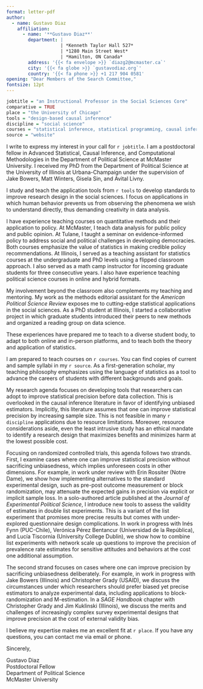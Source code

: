```yaml
---
format: letter-pdf
author:
  - name: Gustavo Diaz
    affiliation:
      - name: '**Gustavo Diaz**'
        department: | 
                    | *Kenneth Taylor Hall 527*
                    | *1280 Main Street West*
                    | *Hamilton, ON Canada*
        address: '{{< fa envelope >}} `diazg2@mcmaster.ca`'
        city: '{{< fa globe >}} `gustavodiaz.org`'
        country: '{{< fa phone >}} +1 217 904 0581'
opening: "Dear Members of the Search Committee,"
fontsize: 12pt
---
```



```r

jobtitle = "an Instructional Professor in the Social Sciences Core"
comparative = TRUE
place = "the University of Chicago"
tools = "design-based causal inference"
discipline = "social science"
courses = "statistical inference, statistical programming, causal inference,  data science, machine learning, and applications to evidence-informed policy around the globe"
source = "website"
```

I write to express my interest in your call for `r jobtitle`. I am a postdoctoral fellow in Advanced Statistical, Causal Inference, and Computational Methodologies in the Department of Political Science at McMaster University. I received my PhD from the Department of Political Science at the University of Illinois at Urbana-Champaign under the supervision of Jake Bowers, Matt Winters, Gisela Sin, and Avital Livny.

I study and teach the application tools from `r tools` to develop standards to improve research design in the social sciences. I focus on applications in which human behavior prevents us from observing the phenomena we wish to understand directly, thus demanding creativity in data analysis.

<!-- TEACHING -->
<!-- Remember to tweak based on whether the job is cp friendly -->
I have experience teaching courses on quantitative methods and their application to policy. At McMaster, I teach data analysis for public policy and public opinion. At Tulane, I taught a seminar on evidence-informed policy to address social and political challenges in developing democracies. Both courses emphasize the value of statistics in making credible policy recommendations. At Illinois, I served as a teaching assistant for statistics courses at the undergraduate and PhD levels using a flipped classroom approach. I also served as a math camp instructor for incoming graduate students for three consecutive years. I also have experience teaching political science courses in online and hybrid formats. 

My involvement beyond the classroom also complements my teaching and mentoring. My work as the methods editorial assistant for the *American Political Science Review* exposes me to cutting-edge statistical applications in the social sciences. As a PhD student at Illinois, I started a collaborative project in which graduate students introduced their peers to new methods and organized a reading group on data science. 

These experiences have prepared me to teach to a diverse student body, to adapt to both online and in-person platforms, and to teach both the theory and application of statistics.

<!-- Teaching plans -->
<!-- Remember to switch from teaching portfolio/website accordingly -->
<!-- Also tweak depending on job -->
I am prepared to teach courses on `r courses`. You can find copies of current and sample syllabi in my `r source`. As a first-generation scholar, my teaching philosophy emphasizes using the language of statistics as a tool to advance the careers of students with different backgrounds and goals.

<!-- RESEARCH -->
<!-- Remember to update the status of stuff sent for review -->
<!-- Survey experiments and block rand -->
My research agenda focuses on developing tools that researchers can adopt to improve statistical precision before data collection. This is overlooked in the causal inference literature in favor of identifying unbiased estimators. Implicitly, this literature assumes that one can improve statistical precision by increasing sample size. This is not feasible in many `r discipline` applications due to resource limitations. Moreover, resource considerations aside, even the least intrusive study has an ethical mandate to identify a research design that maximizes benefits and minimizes harm at the lowest possible cost.

Focusing on randomized controlled trials, this agenda follows two strands. First, I examine cases where one can improve statistical precision without sacrificing unbiasedness, which implies unforeseen costs in other dimensions. For example, in work under review with Erin Rossiter (Notre Dame), we show how implementing alternatives to the standard experimental design, such as pre-post outcome measurement or block randomization, may attenuate the expected gains in precision via explicit or implicit sample loss. In a solo-authored article published at the *Journal of Experimental Political Science*, I introduce new tools to assess the validity of estimates in double list experiments. This is a variant of the list experiment that promises more precise results but comes with under-explored questionnaire design complications. In work in progress with Inés Fynn (PUC-Chile), Verónica Pérez Bentancur (Universidad de la República), and Lucía Tiscornia (University College Dublin), we show how to combine list experiments with network scale up questions to improve the precision of prevalence rate estimates for sensitive attitudes and behaviors at the cost one additional assumption.

The second strand focuses on cases where one can improve precision by sacrificing unbiasedness deliberately. For example, in work in progress with Jake Bowers (Illinois) and Christopher Grady (USAID), we discuss the circumstances under which researchers should prefer biased yet precise estimators to analyze experimental data, including applications to block-randomization and M-estimation. In a *SAGE Handbook* chapter with Christopher Grady and Jim Kuklinski (Illinois), we discuss the merits and challenges of increasingly complex survey experimental designs that improve precision at the cost of external validity bias.


<!-- CLOSING -->
I believe my expertise makes me an excellent fit at `r place`. If you have any questions, you can contact me via email or phone.


Sincerely,

<!-- Remember double spaces to lineskip -->
Gustavo Diaz  
Postdoctoral Fellow  
Department of Political Science  
McMaster University

